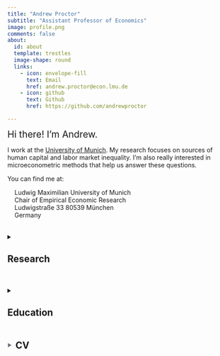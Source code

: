 ```yaml
---
title: "Andrew Proctor"
subtitle: "Assistant Professor of Economics"
image: profile.png
comments: false
about:
  id: about
  template: trestles
  image-shape: round
  links:
    - icon: envelope-fill
      text: Email
      href: andrew.proctor@econ.lmu.de
    - icon: github
      text: Github
      href: https://github.com/andrewproctor

---
```


::: {#about}
<span style="font-size: 1.3rem">Hi there!  I'm Andrew.</span>


I work at the [University of Munich](https://www.econ.lmu.de/en/).  My research 
focuses on sources of human capital and labor market inequality.  I'm also really interested in microeconometric methods that help us answer these questions.  

You can find me at:

<div style="margin-left: 1rem;">
  Ludwig Maximilian University of Munich  
  Chair of Empirical Economic Research  
  Ludwigstraße 33 
  80539 München  
  Germany 
</div>



:::

<div style="margin-top: 2rem;"></div>
<details>
<summary><h2 id="my-heading"> Research</h2></summary>

### Published Work

<details>
<summary><span style="font-size: 1.25rem; color: #343a40; font-weight: 600;">Crowdsourcing hypothesis tests: Making transparent how design choices shape research results</span> (with Justin Landy et al)</summary>

To what extent are research results influenced by subjective decisions that scientists make as they design studies? Fifteen research teams independently designed studies to answer five original research questions related to moral judgments, negotiations, and implicit cognition. Participants from 2 separate large samples (total N > 15,000) were then randomly assigned to complete 1 version of each study. Effect sizes varied dramatically across different sets of materials designed to test the same hypothesis: Materials from different teams rendered statistically significant effects in opposite directions for 4 of 5 hypotheses, with the narrowest range in estimates being d = −0.37 to + 0.26. Meta-analysis and a Bayesian perspective on the results revealed overall support for 2 hypotheses and a lack of support for 3 hypotheses. Overall, practically none of the variability in effect sizes was attributable to the skill of the research team in designing materials, whereas considerable variability was attributable to the hypothesis being tested. In a forecasting survey, predictions of other scientists were significantly correlated with study results, both across and within hypotheses. Crowdsourced testing of research hypotheses helps reveal the true consistency of empirical support for a scientific claim. 

<a class="btn btn-primary" href="https://doi.org/10.1037/bul0000220" role="button">Publication</a> 
<a class="btn btn-primary" href="https://andrewproctor.net/assets/Landy-et-al.-2020-PsychologicalBulletin.pdf" role="button">Ungated PDF</a> 
</details>



### Work in Progress

<details>
<summary><span style="font-size: 1.25rem; color: #343a40; font-weight: 600;">A Simplified Klein–Spady Estimator for Binary Choice Models</span> (with Per Hjertstrand and Joakim Westerlund)</summary>

<div style="margin-top: 1rem;"></div>
One of the most cited studies within the field of binary choice models is that of Klein and Spady (1993), in which the authors propose an estimator that is not only non-parametric with respect to the choice density but also asymptotically efficient. However, while theoretically appealing, the estimator has been found to be very difficult to implement with poor small-sample properties. This paper proposes a simplified version of the Klein–Spady estimator, which is shown to be easy to implement, numerically relatively more stable, and with excellent small-sample and asymptotic properties. &nbsp;&nbsp;  <a class="btn btn-primary" href="https://andrewproctor.net/assets/SKS_wp2025.pdf" role="button">Draft</a> 
</details>

<details>
<summary><span style="font-size: 1.25rem; color: #343a40; font-weight: 600;">Did the apple fall far from the tree? Uncertainty and learning about ability with family-informed priors</span></summary>

<div style="margin-top: 1rem;"></div>
This study examines the effect of uncertainty and learning about ability on intergenerational correlations in education and labor market outcomes, when children and their parents utilize family signals to inform initial beliefs about ability. I examine this question by using a cohort study and rich administrative data to estimate a dynamic discrete choice structural model of education and occupational decisions, incorporating multidimensional skills and ability endowments, as well as uncertainty and learning about ability, starting from a family-driven prior. &nbsp;&nbsp;  <a class="btn btn-primary" href="https://andrewproctor.net/assets/DAFFFT_wp2022.pdf" role="button">Draft</a> 
</details>

<details>
<summary><span style="font-size: 1.25rem; color: #343a40; font-weight: 600;">Careers of the Extremely Intelligent</span> (with Erik Lindqvist, Jonas Vlachos and Joacim Tåg) </summary>

<div style="margin-top: 1rem;"></div>
We study the charateristics and career outcomes of men at the very high end of the cognitive ability distribution, using population-level data on 1.2 million Swedish men. The share of men who major in a STEM field, attain a PhD, pursue careers in IT, R&D and academia, and work in innovative firms increase throughout the distribution of cognitive ability. In contrast, wages are non-monotonic in cognitive ability – increasing up to approximately the 99.9th percentile of cognitive ability but falling thereafter. The decline is partly explained by falling non-cognitive ability at the high end of the distribution of cognitive ability and partly by men with extreme cognitive ability choosing less lucrative career paths. Studying changes over time, we document increasing returns to top cognitive ability from 1990 to 2001 and falling returns thereafter up to 2015. The fall in the returns to top cognitive ability coincides with growing employment in cognitively demanding tasks – suggesting falling demand is not enough to explain falling returns. Instead, our results point to a dramatic increase in the supply of men with IT-relevant education as a key factor behind falling returns to top cognitive ability.
</details>

<details>
<summary><span style="font-size: 1.25rem; color: #343a40; font-weight: 600;">Socio-economic background and beliefs about the consumption value of education
</span> (with Arnaud Maurel)</summary>

<div style="margin-top: 1rem;"></div>
Recent work has emphasized that education and career decisions are decided not only on the basis of expected financial returns, but also critically depend on the expected non-pecuniary enjoyment derived from these choices. Yet nearly all such analyses have treated the non-pecuniary consumption value of choices as known ex-ante by the agent, when in practice many of these components are not directly observable. Both the content and precision of these beliefs thus may depend on whether the agent has role models or peers that have experience with a prospective choice, and if so, what these experiences were like. This study examines how beliefs about non-pecuniary aspects of future educational decisions vary by socio-economic background, how these beliefs evolve, and how closely these beliefs correspond to subsequent experiences. This analysis is performed using detailed longitudinal data on students’ educational experiences and elicited beliefs about future educational experiences for a large sample of Swedish youth. Structural analysis will then consider how heterogeneous and potentially misspecified beliefs about the non-pecuniary enjoyment of education affects the educational investment and sorting decisions of youth differentially by socio-economic background.
</details>


<details>
<summary><span style="font-size: 1.25rem; color: #343a40; font-weight: 600;">Gender differences in perceived abilities and career sorting</span> (with Shubhaa Bhattacharyya and Patrizia Massner)</summary>

<div style="margin-top: 1rem;"></div>
Despite the increase in female labor force participation over the last decades, occupations and college majors continue to exhibit high levels of segregation between genders. Do gendered biases in beliefs about abilities affect this career sorting? In this study, we investigate the role of gender differences in self-perceived abilities on human capital investment paths, such as choice of subject in upper secondary schooling and the choice of college major. Using nationally representative panel survey data from the Evaluation Through Follow-Up (ETF) Study in Sweden, we document the presence of large gender-biases in self-perceptions of subject-specific ability by gender. We explore the magnitude and consequences of gender-biased beliefs for career sorting by structurally estimating a dynamic model of human capital investments that incorporates limited information about ability, with ability beliefs that may deviate from rational expectations through biased beliefs. By estimating the structural model using longitudinal ETF survey data matched to Swedish administrative data, we examine the extent to which gender-specific biases in self-perceived abilities can explain educational and occupational sorting in the Swedish labor market.
</details>


</details>

<div style="margin-top: 2rem;"></div>
<details>
<summary><h2 id="my-heading"> Education</h4></summary>

<div style="margin-top: 1rem;"></div>


<span style="font-size: 1.25rem;">**PhD in Economics**, Stockholm School of Economics (*Sweden*)</span> 

<span style="font-size: 1.25rem;">**MSc in Econometrics**, University of Amsterdam (*Netherlands*)</span> 

<span style="font-size: 1.25rem;">**BA in History**, Furman University (*USA*)</span> 

</details>

<h2 style="cursor: pointer;" onclick="toggleInlineDescription()">
  <span style="display: inline; color: #6c757d; font-size: 0.5em; vertical-align: middle;" id="toggle-icon">▶</span>
  <span style="margin-left: 0.2rem; vertical-align: middle;">CV</span>
  <span id="inline-description" style="display: none; margin-left: 0.5rem; color: #6c757d; vertical-align: middle;">
    <a class="btn btn-primary" href="https://andrewproctor.net/assets/AndrewProctor_CV.pdf" role="button">PDF</a>
  </span>
</h2>

<script>
  function toggleInlineDescription() {
    const desc = document.getElementById("inline-description");
    const icon = document.getElementById("toggle-icon");
    const show = desc.style.display === "none";

    desc.style.display = show ? "inline" : "none";
    icon.textContent = show ? "▼" : "▶";
  }
</script>
